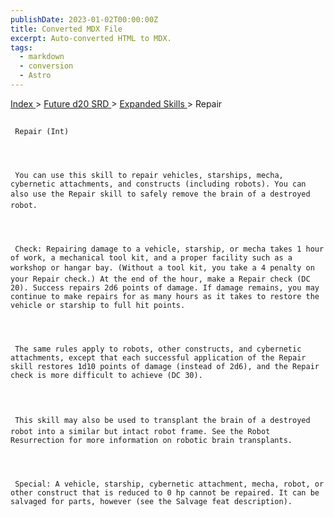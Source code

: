 ```yaml
---
publishDate: 2023-01-02T00:00:00Z
title: Converted MDX File
excerpt: Auto-converted HTML to MDX.
tags:
  - markdown
  - conversion
  - Astro
---
```







[
      Index
     ](-index)
     >
     [
      Future d20 SRD
     ](future-d20-srd-index)
     >
     [
      Expanded Skills
     ](future-d20-srd-expanded-skills-index)
     > Repair
    





## 
     Repair (Int)
    



     You can use this skill to repair vehicles, starships, mecha, cybernetic attachments, and constructs (including robots). You can also use the Repair skill to safely remove the brain of a destroyed robot.
    



     Check: Repairing damage to a vehicle, starship, or mecha takes 1 hour of work, a mechanical tool kit, and a proper facility such as a workshop or hangar bay. (Without a tool kit, you take a 4 penalty on your Repair check.) At the end of the hour, make a Repair check (DC 20). Success repairs 2d6 points of damage. If damage remains, you may continue to make repairs for as many hours as it takes to restore the vehicle or starship to full hit points.
    



     The same rules apply to robots, other constructs, and cybernetic attachments, except that each successful application of the Repair skill restores 1d10 points of damage (instead of 2d6), and the Repair check is more difficult to achieve (DC 30).
    



     This skill may also be used to transplant the brain of a destroyed robot into a similar but intact robot frame. See the Robot Resurrection for more information on robotic brain transplants.
    



     Special: A vehicle, starship, cybernetic attachment, mecha, robot, or other construct that is reduced to 0 hp cannot be repaired. It can be salvaged for parts, however (see the Salvage feat description).
    





